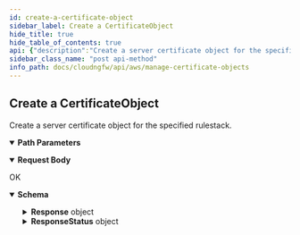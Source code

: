 ```yaml
---
id: create-a-certificate-object
sidebar_label: Create a CertificateObject
hide_title: true
hide_table_of_contents: true
api: {"description":"Create a server certificate object for the specified rulestack.\n","operationId":"post-v1-config-rulestacks-rulestackname-certificates","parameters":[{"description":"The name of the rulestack.\n","in":"path","name":"rulestackname","required":true,"schema":{"type":"string"}}],"requestBody":{"content":{"application/json":{"schema":{"additionalProperties":false,"properties":{"AuditComment":{"description":"Audit remarks.\n","maxLength":512,"title":"Auditcomment","type":"string"},"CertificateSelfSigned":{"default":false,"description":"A self-signed root CA certificate.\n","title":"Certificateselfsigned","type":"boolean"},"CertificateSignerArn":{"description":"Certificate Signer ARN       \n","title":"Certificatesignerarn","type":"string"},"Description":{"description":"A description of the certificate object.\n","maxLength":512,"title":"Description","type":"string"},"Name":{"maxLength":63,"minLength":1,"pattern":"^[a-zA-Z0-9-]+$","title":"Name","type":"string"}},"required":["Name"],"title":"CreateCertificateObjectRequest","type":"object"}}}},"responses":{"200":{"content":{"application/json":{"schema":{"additionalProperties":false,"properties":{"Response":{"description":"The API call response.\n","additionalProperties":false,"properties":{"CertificateObjectEntry":{"description":"The certificate object entry.\n","additionalProperties":false,"properties":{"AuditComment":{"description":"Audit remarks.\n","title":"Auditcomment","type":"string"},"CertificateSelfSigned":{"description":"A self-signed root CA certificate.\n","title":"Certificateselfsigned","type":"boolean"},"CertificateSignerArn":{"description":"Certificate signer ARN. \n","title":"Certificatesignerarn","type":"string"},"Description":{"description":"A description of certificate object.\n","title":"Description","type":"string"},"UpdateToken":{"description":"Refresh token.    \n","title":"Updatetoken","type":"string"}},"title":"CertificateDetails","type":"object"},"Name":{"description":"Name of the certificate object entry.    \n","title":"Name","type":"string"},"RuleStackName":{"description":"Name of the rulestack. \n","title":"Rulestackname","type":"string"}},"title":"ResponseData","type":"object"},"ResponseStatus":{"description":"The API call response status.\n","additionalProperties":false,"properties":{"ErrorCode":{"default":0,"description":"Default value of a successful response is 0. Any other number indicates an error code.  \n\n400—HTTP bad request\n* InvalidRequestException—Operation failed due to invalid request. For example, unsupported parameter name or value in the request.\n* LimitExceededException—Operation failed due to violation in limit settings.\n* ThrottlingException—Operation failed due to throttling limitations.\n* AccessDeniedException—You do not have sufficient access to perform this action.\n\n500—Bad request \n* InternalServerError—Your request is valid but Cloud NGFW could not perform the operation due to a system issue.\n* InsufficientCapacityException—AWS currently does not have enough capacity to fulfill your request.\n","title":"Errorcode","type":"integer"},"Reason":{"description":"The error description.\n","title":"Reason","type":"string"}},"title":"Result","type":"object"}},"title":"CreateCertificateObjectResponse","type":"object"}}},"description":"OK"}},"tags":["ManageCertificateObjects"],"method":"post","path":"/v1/config/rulestacks/{rulestackname}/certificates","servers":[{"url":"/"}],"jsonRequestBodyExample":{"AuditComment":"string","CertificateSelfSigned":false,"CertificateSignerArn":"string","Description":"string","Name":"string"},"info":{"contact":{},"description":"Cloud NGFW uses certificates to access an intelligent feed and to enable outbound decryption. These certificates are stored in the [AWS Secrets Manager](https://docs.aws.amazon.com/secretsmanager/latest/userguide/intro.html). \n","title":"Manage Certificate Objects","version":"1.0.0"},"postman":{"name":"Create a CertificateObject","description":{"content":"Create a server certificate object for the specified rulestack.\n","type":"text/plain"},"url":{"path":["v1","config","rulestacks",":rulestackname","certificates"],"host":["{{baseUrl}}"],"query":[],"variable":[{"disabled":false,"description":{"content":"(Required) The name of the rulestack.\n","type":"text/plain"},"type":"any","value":"","key":"rulestackname"}]},"header":[{"key":"Content-Type","value":"application/json"},{"key":"Accept","value":"application/json"}],"method":"POST","body":{"mode":"raw","raw":"\"\"","options":{"raw":{"language":"json"}}}}}
sidebar_class_name: "post api-method"
info_path: docs/cloudngfw/api/aws/manage-certificate-objects
---
```



## Create a CertificateObject



Create a server certificate object for the specified rulestack.


<details style={{"marginBottom":"1rem"}} data-collapsed={false} open={true}><summary style={{}}><strong>Path Parameters</strong></summary><div><ul><ParamsItem className={"paramsItem"} param={{"description":"The name of the rulestack.\n","in":"path","name":"rulestackname","required":true,"schema":{"type":"string"}}}></ParamsItem></ul></div></details><details style={{}} data-collapsed={false} open={true}><summary style={{"textAlign":"left"}}><strong>Request Body</strong></summary><div style={{"textAlign":"left","marginLeft":"1rem"}}></div><ul style={{"marginLeft":"1rem"}}><SchemaItem collapsible={false} name={"AuditComment"} required={false} schemaDescription={"Audit remarks.\n"} schemaName={"Auditcomment"} qualifierMessage={"**Possible values:** length ≤ 512"}></SchemaItem><SchemaItem collapsible={false} name={"CertificateSelfSigned"} required={false} schemaDescription={"A self-signed root CA certificate.\n"} schemaName={"Certificateselfsigned"} qualifierMessage={undefined}></SchemaItem><SchemaItem collapsible={false} name={"CertificateSignerArn"} required={false} schemaDescription={"Certificate Signer ARN       \n"} schemaName={"Certificatesignerarn"} qualifierMessage={undefined}></SchemaItem><SchemaItem collapsible={false} name={"Description"} required={false} schemaDescription={"A description of the certificate object.\n"} schemaName={"Description"} qualifierMessage={"**Possible values:** length ≤ 512"}></SchemaItem><SchemaItem collapsible={false} name={"Name"} required={true} schemaDescription={undefined} schemaName={"Name"} qualifierMessage={"**Possible values:** 1 ≤ length ≤ 63, Value must match regular expression `^[a-zA-Z0-9-]+$`"}></SchemaItem></ul></details><div><ApiTabs><TabItem label={"200"} value={"200"}><div>

OK

</div><div><details style={{}} data-collapsed={false} open={true}><summary style={{"textAlign":"left"}}><strong>Schema</strong></summary><div style={{"textAlign":"left","marginLeft":"1rem"}}></div><ul style={{"marginLeft":"1rem"}}><SchemaItem collapsible={true} className={"schemaItem"}><details style={{}}><summary style={{}}><strong>Response</strong><span style={{"opacity":"0.6"}}> object</span></summary><div style={{"marginLeft":"1rem"}}><div style={{"marginTop":".5rem","marginBottom":".5rem"}}>

The API call response.


</div><SchemaItem collapsible={true} className={"schemaItem"}><details style={{}}><summary style={{}}><strong>CertificateObjectEntry</strong><span style={{"opacity":"0.6"}}> object</span></summary><div style={{"marginLeft":"1rem"}}><div style={{"marginTop":".5rem","marginBottom":".5rem"}}>

The certificate object entry.


</div><SchemaItem collapsible={false} name={"AuditComment"} required={false} schemaDescription={"Audit remarks.\n"} schemaName={"Auditcomment"} qualifierMessage={undefined}></SchemaItem><SchemaItem collapsible={false} name={"CertificateSelfSigned"} required={false} schemaDescription={"A self-signed root CA certificate.\n"} schemaName={"Certificateselfsigned"} qualifierMessage={undefined}></SchemaItem><SchemaItem collapsible={false} name={"CertificateSignerArn"} required={false} schemaDescription={"Certificate signer ARN. \n"} schemaName={"Certificatesignerarn"} qualifierMessage={undefined}></SchemaItem><SchemaItem collapsible={false} name={"Description"} required={false} schemaDescription={"A description of certificate object.\n"} schemaName={"Description"} qualifierMessage={undefined}></SchemaItem><SchemaItem collapsible={false} name={"UpdateToken"} required={false} schemaDescription={"Refresh token.    \n"} schemaName={"Updatetoken"} qualifierMessage={undefined}></SchemaItem></div></details></SchemaItem><SchemaItem collapsible={false} name={"Name"} required={false} schemaDescription={"Name of the certificate object entry.    \n"} schemaName={"Name"} qualifierMessage={undefined}></SchemaItem><SchemaItem collapsible={false} name={"RuleStackName"} required={false} schemaDescription={"Name of the rulestack. \n"} schemaName={"Rulestackname"} qualifierMessage={undefined}></SchemaItem></div></details></SchemaItem><SchemaItem collapsible={true} className={"schemaItem"}><details style={{}}><summary style={{}}><strong>ResponseStatus</strong><span style={{"opacity":"0.6"}}> object</span></summary><div style={{"marginLeft":"1rem"}}><div style={{"marginTop":".5rem","marginBottom":".5rem"}}>

The API call response status.


</div><SchemaItem collapsible={false} name={"ErrorCode"} required={false} schemaDescription={"Default value of a successful response is 0. Any other number indicates an error code.  \n\n400—HTTP bad request\n* InvalidRequestException—Operation failed due to invalid request. For example, unsupported parameter name or value in the request.\n* LimitExceededException—Operation failed due to violation in limit settings.\n* ThrottlingException—Operation failed due to throttling limitations.\n* AccessDeniedException—You do not have sufficient access to perform this action.\n\n500—Bad request \n* InternalServerError—Your request is valid but Cloud NGFW could not perform the operation due to a system issue.\n* InsufficientCapacityException—AWS currently does not have enough capacity to fulfill your request.\n"} schemaName={"Errorcode"} qualifierMessage={undefined}></SchemaItem><SchemaItem collapsible={false} name={"Reason"} required={false} schemaDescription={"The error description.\n"} schemaName={"Reason"} qualifierMessage={undefined}></SchemaItem></div></details></SchemaItem></ul></details></div></TabItem></ApiTabs></div>
      